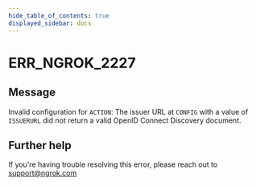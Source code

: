 ```yaml
---
hide_table_of_contents: true
displayed_sidebar: docs
---
```



# ERR_NGROK_2227

## Message

Invalid configuration for `ACTION`: The issuer URL at `CONFIG` with a value of `ISSUERURL` did not return a valid OpenID Connect Discovery document.

<ErrorDetails error="err_ngrok_2227" />

## Further help

If you're having trouble resolving this error, please reach out to [support@ngrok.com](mailto:support@ngrok.com?subject=Help%20with%20ERR_NGROK_2227)
